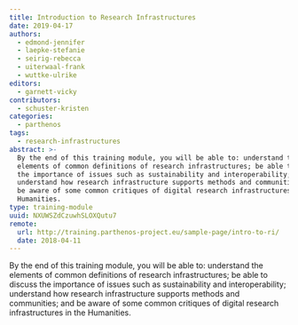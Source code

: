 ```yaml
---
title: Introduction to Research Infrastructures
date: 2019-04-17
authors:
  - edmond-jennifer
  - laepke-stefanie
  - seirig-rebecca
  - uiterwaal-frank
  - wuttke-ulrike
editors:
  - garnett-vicky
contributors:
  - schuster-kristen
categories:
  - parthenos
tags:
  - research-infrastructures
abstract: >-
  By the end of this training module, you will be able to: understand the
  elements of common definitions of research infrastructures; be able to discuss
  the importance of issues such as sustainability and interoperability;
  understand how research infrastructure supports methods and communities; and
  be aware of some common critiques of digital research infrastructures in the
  Humanities.
type: training-module
uuid: NXUWSZdCzuwhSLOXQutu7
remote:
  url: http://training.parthenos-project.eu/sample-page/intro-to-ri/
  date: 2018-04-11
---
```


By the end of this training module, you will be able to: understand the elements
of common definitions of research infrastructures; be able to discuss the
importance of issues such as sustainability and interoperability; understand how
research infrastructure supports methods and communities; and be aware of some
common critiques of digital research infrastructures in the Humanities.

<CTA
  title="Interested in learning more?"
  subtitle="Check out Introduction to Research Infrastructures on PARTHENOS"
  url="http://training.parthenos-project.eu/sample-page/intro-to-ri/"
/>
